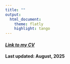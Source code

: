 ```yaml
---
title: ""
output: 
  html_document:
    theme: flatly
    highlight: tango
---
```


<link rel="stylesheet" href="style.css" type="text/css">


<style>
body {
text-align: left
font-size: 14pt
}
</style>


#### [*Link to my CV*](https://aaea.execinc.com/edibo/Uploads/Profile_25_10_12_11_02_25_23__207_126_1_7_0.pdf)
#### Last updated: August, 2025


